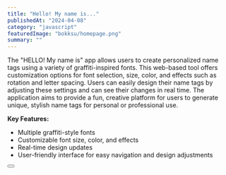 ---
title: "Hello! My name is..."
publishedAt: "2024-04-08"
category: "javascript"
featuredImage: "bokksu/homepage.png"
summary: ""
---

The "HELLO! My name is" app allows users to create personalized name tags using a variety of graffiti-inspired fonts. This web-based tool offers customization options for font selection, size, color, and effects such as rotation and letter spacing. Users can easily design their name tags by adjusting these settings and can see their changes in real time. The application aims to provide a fun, creative platform for users to generate unique, stylish name tags for personal or professional use.

**Key Features:**

- Multiple graffiti-style fonts
- Customizable font size, color, and effects
- Real-time design updates
- User-friendly interface for easy navigation and design adjustments

<div>
  <Button
    href="https://mpittas.github.io/hello-my-name-is-app"
    title="View project"
    className="mt-4 mb-12"
  />
</div>

